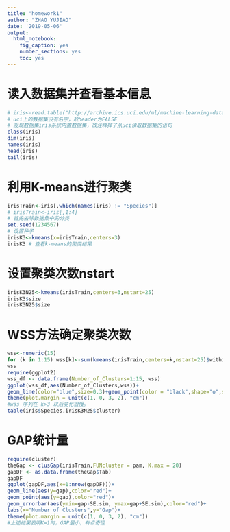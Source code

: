 ---
title: "homework1"
author: "ZHAO YUJIAO"
date: '2019-05-06'
output:
  html_notebook:
    fig_caption: yes
    number_sections: yes
    toc: yes
---
# 读入数据集并查看基本信息
```{r iris_data, message=FALSE}
# iris<-read.table("http://archive.ics.uci.edu/ml/machine-learning-databases/iris/iris.data",header=FALSE,sep=",")
# uci上的数据集没有名字，故header为FALSE
# 发现数据集iris系统内置数据集，故注释掉了从uci读取数据集的语句
class(iris)
dim(iris)
names(iris)
head(iris)
tail(iris)
```
# 利用K-means进行聚类
```{r iris_kmeans, message=FALSE}
irisTrain<-iris[,which(names(iris) != "Species")]
# irisTrain<-iris[,1:4]
# 首先去除数据集中的分类
set.seed(1234567)
# 设置种子
irisK3<-kmeans(x=irisTrain,centers=3) 
irisK3 # 查看k-means的聚类结果
```
# 设置聚类次数nstart
```{r iris_nstart, message=FALSE}
irisK3N25<-kmeans(irisTrain,centers=3,nstart=25)
irisK3$size
irisK3N25$size
```
# WSS方法确定聚类次数
```{r iris_k-means, message=FALSE}
wss<-numeric(15)
for (k in 1:15) wss[k]<-sum(kmeans(irisTrain,centers=k,nstart=25)$withinss)/10000
wss
require(ggplot2)
wss_df <- data.frame(Number_of_Clusters=1:15, wss)
ggplot(wss_df,aes(Number_of_Clusters,wss))+
geom_line(color="blue",size=0.3)+geom_point(color = "black",shape="o",size=3)+
theme(plot.margin = unit(c(1, 0, 3, 2), "cm"))
#wss 序列在 k>3 以后变化很慢。
table(iris$Species,irisK3N25$cluster)
```
# GAP统计量
```{r iris_DAP, message=FALSE}
require(cluster)
theGap <- clusGap(irisTrain,FUNcluster = pam, K.max = 20)
gapDF <- as.data.frame(theGap$Tab)
gapDF
ggplot(gapDF,aes(x=1:nrow(gapDF)))+
geom_line(aes(y=gap),color="red")+
geom_point(aes(y=gap),color="red")+
geom_errorbar(aes(ymin=gap-SE.sim, ymax=gap+SE.sim),color="red")+
labs(x="Number of Clusters",y="Gap")+
theme(plot.margin = unit(c(1, 0, 3, 2), "cm"))
#上述结果表明K=1时，GAP最小，有点奇怪

```

